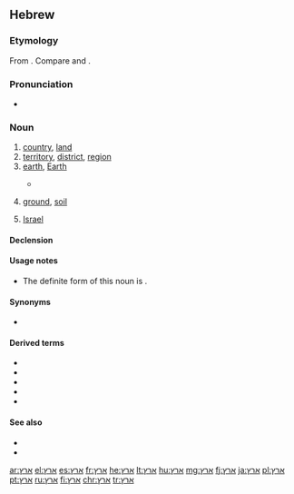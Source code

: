 ==Hebrew==

===Etymology===
From {{etyl|sem-pro|he}} {{m|sem-pro|*ʾarṣ́-}}. Compare {{etyl|ar|-}} {{m|ar|أَرْض}} and {{etyl|arc|-}} {{m|arc|אַרְעָא}}.

===Pronunciation===
* {{a|IL}} {{IPA|/ˈɛʁɛt͡s/|lang=he}}

===Noun===
{{he-noun|g=f|tr='érets|wv=אֶרֶץ|pl=אֲרָצוֹת|cons=אֶרֶץ|plcons=אַרְצוֹת|pausal=אָרֶץ|pat=קֶטֶל}}

# [[country]], [[land]]
# [[territory]], [[district]], [[region]]
# [[earth]], [[Earth]]
#* {{RQ:Tanach|1|1|1|t=JPS}}
#*: {{ux|he|בְּרֵאשִׁית בָּרָא אֱלֹהִים אֵת הַשָּׁמַיִם וְאֵת '''הָאָרֶץ'''׃|tr=b'reshít bará 'elohím 'ét hashamáyim v'ét '''ha'árets'''.|In the beginning God created the heaven and '''the earth'''.}}
# [[ground]], [[soil]]
# {{label|he|definite|popular}} [[Israel]]

====Declension====
{{he-decl|אֶרֶץ|הָאָרֶץ|אַרְצוֹ|p|אֲרָצוֹת|אַרְצוֹת־}}

====Usage notes====
* The definite form of this noun is {{m|he|הָאָרֶץ|tr=ha'árets}}.

====Synonyms====
* {{l|he|אֲדָמָה|tr='adamá}}

====Derived terms====
* {{l|he|אַרְצִי|tr='artsí}}
* {{l|he|כַּדּוּר הָאָרֶץ|tr=kadúr ha'áretz}}
* {{l|he|חוּץ לָאָרֶץ|tr=khutz la'áretz}}
* {{l|he|אֶרֶץ יִשְׂרָאֵל|tr='érets yisra'él}}
* {{l|he|אַרְצוֹת הַבְּרִית|tr='ar'tsót hab'rít}}

====See also====
* {{l|he|מְדִינָה|tr=m'diná}}
* {{list:planets of the Solar System/he}}

{{topics|he|Planets of the Solar System}}

[[ar:ארץ]]
[[el:ארץ]]
[[es:ארץ]]
[[fr:ארץ]]
[[he:ארץ]]
[[lt:ארץ]]
[[hu:ארץ]]
[[mg:ארץ]]
[[fj:ארץ]]
[[ja:ארץ]]
[[pl:ארץ]]
[[pt:ארץ]]
[[ru:ארץ]]
[[fi:ארץ]]
[[chr:ארץ]]
[[tr:ארץ]]